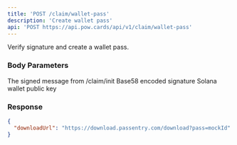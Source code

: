 ```yaml
---
title: 'POST /claim/wallet-pass'
description: 'Create wallet pass'
api: 'POST https://api.pow.cards/api/v1/claim/wallet-pass'
---
```


Verify signature and create a wallet pass.

### Body Parameters

<ParamField body="message" type="string" required>
  The signed message from /claim/init
</ParamField>

<ParamField body="signature" type="string" required>
  Base58 encoded signature
</ParamField>

<ParamField body="publicKey" type="string" required>
  Solana wallet public key
</ParamField>

### Response

<CodeGroup>

```json Response
{
  "downloadUrl": "https://download.passentry.com/download?pass=mockId"
}
```

</CodeGroup> 